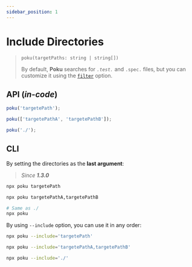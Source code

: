```yaml
---
sidebar_position: 1
---
```


# Include Directories

> `poku(targetPaths: string | string[])`
>
> By default, **Poku** searches for _`.test.`_ and `.spec.` files, but you can customize it using the [`filter`](/docs/documentation/poku/configs/filter) option.

## API (_in-code_)

```ts
poku('targetePath');
```

```ts
poku(['targetePathA', 'targetePathB']);
```

```ts
poku('./');
```

## CLI

By setting the directories as the **last argument**:

> _Since **1.3.0**_

```bash
npx poku targetePath
```

```bash
npx poku targetePathA,targetePathB
```

```bash
# Same as ./
npx poku
```

By using `--include` option, you can use it in any order:

```bash
npx poku --include='targetePath'
```

```bash
npx poku --include='targetePathA,targetePathB'
```

```bash
npx poku --include='./'
```
